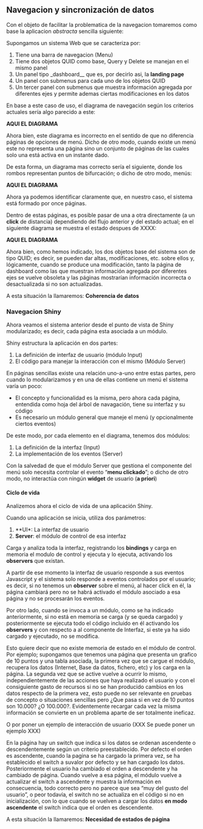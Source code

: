 ## Navegacion y sincronización de datos

Con el objeto de facilitar la problematica de la navegacion tomaremos como base la aplicacion _abstracta_ sencilla siguiente:

Supongamos un sistema Web que se caracteriza por:

1. Tiene una barra  de navegacion (Menu)
2. Tiene dos objetos QUID como base, Query y Delete se manejan en el mismo panel
3. Un panel tipo _dashboard__ que es, por decirlo asi, la __landing page__
4. Un panel con submenus para cada uno de los objetos QUID
5. Un tercer panel con submenus que muestra información agregada por diferentes ejes y permite ademas ciertas modificaciones en los datos

En base a este caso de uso, el diagrama de navegación según los criterios actuales sería algo parecido a este:

**AQUI EL DIAGRAMA**

Ahora bien, este diagrama es incorrecto en el sentido de que no diferencia páginas de opciones de menú. Dicho de otro modo, cuando existe un menú este no representa una página sino un conjunto de páginas de las cuales solo una está activa en un instante dado.

De esta forma, un diagrama mas correcto sería el siguiente, donde los rombos representan puntos de bifurcación; o dicho de otro modo, menús:

**AQUI EL DIAGRAMA**

Ahora ya podemos identificar claramente que, en nuestro caso, el sistema está formado por once páginas.

Dentro de estas páginas, es posible pasar de una a otra directamente (a un __click__ de distancia) dependiendo del flujo anterior y del estado actual; en el siguiente diagrama se muestra el estado despues de XXXX:

**AQUI EL DIAGRAMA**

Ahora bien, como hemos indicado, los dos objetos base del sistema son de tipo QUID; es decir, se pueden dar altas, modificaciones, etc. sobre ellos y, lógicamente, cuando se produce una modificación, tanto la página de dashboard como las que muestran información agregada por diferentes ejes se vuelve obsoleta y las páginas mostrarían información incorrecta o desactualizada si no son actualizadas.

A esta situación la llamaremos: **Coherencia de datos**

### Navegacion Shiny

Ahora veamos el sistema anterior desde el punto de vista de Shiny modularizado; es decir, cada página esta asociada a un módulo.

Shiny estructura la aplicación en dos partes:

1. La definición de interfaz de usuario (módulo Input)
2. El código para manejar la interacción con el mismo (Módulo Server)

En páginas sencillas existe una relación uno-a-uno entre estas partes, pero cuando lo modularizamos y en una de ellas contiene un menú el sistema varía un poco:

- El concepto y funcionalidad es la misma, pero ahora cada página, entendida como hoja del árbol de navagación, tiene su interfaz y su código
- Es necesario un módulo general que maneje el menú (y opcionalmente ciertos eventos)

De este modo, por cada elemento en el diagrama, tenemos dos módulos:

1. La definición de la interfaz (Input)
2. La implementación de los eventos (Server)

Con la salvedad de que el módulo Server que gestiona el componente del menú solo necesita controlar el evento "__menu clickado__"; o dicho de otro modo, no interactúa con ningún __widget__ de usuario (__a priori__)

#### Ciclo de vida

Analizemos ahora el ciclo de vida de una aplicación Shiny.

Cuando una aplicación se inicia, utiliza dos parámetros:

1. **UI*: La interfaz de usuario
2. **Server**: el módulo de control de esa interfaz

Carga y analiza toda la interfaz, registrando los __bindings__ y carga en memoria el modulo de control y ejecuta y lo ejecuta, activando los __observers__ que existan.

A partir de ese momento la interfaz de usuario responde a sus eventos Javascript y el sistema solo responde a eventos controlados por el usuario; es decir, si no tenemos un __observer__ sobre el menú, al hacer click en él, la página cambiará pero no se habrá activado el módulo asociado a esa página y no se procesarán los eventos.

Por otro lado, cuando se invoca a un módulo, como se ha indicado anteriormente, si no está en memoria se carga (y se queda cargado) y posteriormente se ejecuta todo el código incluido en él activando los __observers__ y con respecto a al componente de Interfaz, si este ya ha sido cargado y ejecutado, no se modifica.

Esto quiere decir que no existe memoria de estado en el módulo de control. Por ejemplo; supongamos que tenemos una página que presenta un grafico de 10 puntos y una tabla asociada, la primera vez que se cargue el módulo, recupera los datos (Internet, Base da datos, fichero, etc) y los carga en la página. La segunda vez que se active vuelve a ocurrir lo mismo, independientemente de las acciones que haya realizado el usuario y con el consiguiente gasto de recursos si no se han producido cambios en los datos respecto de la primera vez, esto puede no ser relevante en pruebas de concepto o situaciones sencillas pero ¿Que pasa si en vez de 10 puntos son 10.000? ¿O 100.000?. Evidentemente recargar cada vez la misma información se convierte en un problema aparte de ser totalmente ineficaz.

O por poner un ejemplo de interacción de usuario (XXX Se puede poner un ejemplo XXX)

En la página hay un switch que indica si los datos se ordenan ascendente o descendentemente según un criterio preestablecido. Por defecto el orden es ascendente, cuando la pagina se ha cargado la primera vez, se ha establecido el switch a suvalor por defecto y se han cargado los  datos.
Posteriormente el usuario ha cambiado el orden a descendente y ha cambiado de página.
Cuando vuelve a esa página, el módulo vuelve a actualizar el switch a ascendente y muestra la información en consecuencia, todo correcto pero no parece que sea "muy del gusto del usuario", o peor todavía, el switch no se actualiza en el código si no en inicialización, con lo que cuando se vuelven a cargar los datos __en modo ascendente__ el switch indica que el orden es descendente.

A esta situación la llamaremos: **Necesidad de estados de página**

